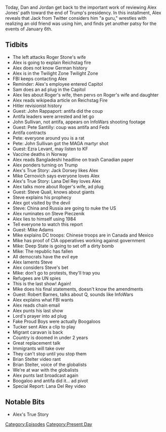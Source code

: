 {{DEFAULTSORT:
    #_EPISODE_0522:January 14-17, 2021
}}{{Episode
    | title             = January 14-17, 2021
    | caption           = [https://knowledgefight.libsyn.com/522-january-14-17-2021 Listen to this episode on Libsyn]
    | episodeNumber     = 522
    | length            = 02:20:48
    | airDate           = January 20, 2021
    | coverageStartDate = January 14, 2021
    | coverageEndDate   = January 17, 2021
    | episodeType       = [[:Category:Present Day|Present Day]]
    | appearance        = [[Roger Stone]], [[John Rappaport]], [[John Sullivan]], [[Pete Santilly]], [[Ezra Levant]], [[Jack Dorsey]], [[Mike Cernovich]], [[Lana Del Rey]], [[Steve Quail]], [[Mike Adams]], [[Robert Barnes]], [[Tucker Carlson]], [[Brian Stelter]]
    | previousEpisode   = [[521: Salt Break]]
    | nextEpisode       = [[523: January 18-19, 2021]]
}}

{{Stub}}

Today, Dan and Jordan get back to the important work of reviewing Alex Jones' path toward the end of Trump's presidency. In this installment, Alex reveals that Jack from Twitter considers him "a guru," wrestles with realizing an old friend was using him, and finds yet another patsy for the events of January 6th.

==Tidbits==

*The left attacks Roger Stone's wife
*Alex is going to explain Reichstag fire
*Alex does not know German history
*Alex is in the Twilight Zone Twilight Zone
*FBI keeps contacting Alex
*Reminder: Alex's employee entered Capitol
*Sam does an ad plug in the Capitol
*Alex lies about Roger's wife, then pervs on Roger's wife and daughter
*Alex reads wikipedia article on Reichstag Fire
*Hitler revisionist history
*Guest: John Rappaport: antifa did the coup
*Antifa leaders were arrested and let go
*John Sullivan, not antifa, appears on InfoWars shooting footage
*Guest: Pete Santilly: coup was antifa and Feds
*Antifa contracts
*Pete: everyone around you is a rat
*Pete: John Sullivan got the MAGA martyr shot
*Guest: Ezra Levant, may listen to KF
*Vaccine deaths in Norway
*Alex reads Bangladeshi headline on trash Canadian paper
*Alex ponders turning on Trump
*Alex's True Story: Jack Dorsey likes Alex
*Mike Cernovich says everyone loves Alex
*Alex's True Story: Lana Del Rey loves Alex
*Alex talks more about Roger's wife, ad plug
*Guest: Steve Quail, knows about giants
*Steve explains his prophecy
*Alex got visited by the devil
*Steve: China and Russia are going to nuke the US
*Alex ruminates on Steve Pieczenik
*Alex lies to himself using 1984
*Tell everyone to watch this report
*Guest: Mike Adams
*Mike explains DC troops: Chinese troops are in Canada and Mexico
*Mike has proof of CIA opperatives working against government
*Mike: Deep State is going to set off a dirty bomb
*Mike: The republic has fallen
*All democrats have the evil eye
*Alex laments Steve
*Alex considers Steve's bet
*Mike: don't go to protests, they'll trap you
*Refugees are UN spies
*This is the last show! Again!
*Mike does his final statements, doesn't know the amendments
*Guest: Robert Barnes, talks about Q, sounds like InfoWars
*Alex explains what FBI wants
*Alex reads chain email
*Alex punts his last show
*Lord's prayer into ad plug
*Fake Proud Boys were actually Boogaloos
*Tucker sent Alex a clip to play
*Migrant caravan is back
*Country is doomed in under 2 years
*Great replacement talk
*Immigrants will take over
*They can't stop until you stop them
*Brian Stelter video rant
*Brian Stelter, voice of the globalists
*We're at war with the globalists
*Alex punts last broadcast again
*Boogaloo and antifa did it... ad pivot
*Special Report: Lana Del Rey video

==Notable Bits==

*Alex's True Story

[[Category:Episodes]]
[[Category:Present Day]]
